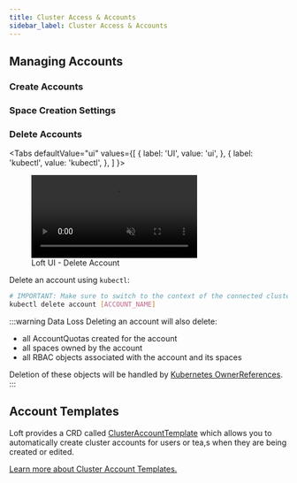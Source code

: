```yaml
---
title: Cluster Access & Accounts
sidebar_label: Cluster Access & Accounts
---
```



<ClusterAccountDiagram/>

## Managing Accounts

### Create Accounts

<CreateClusterAccounts/>


### Space Creation Settings

<AccountSpaceSettings/>


### Delete Accounts

<Tabs
  defaultValue="ui"
  values={[
    { label: 'UI', value: 'ui', },
    { label: 'kubectl', value: 'kubectl', },
  ]
}>
<TabItem value="ui">

<figure class="frame">
  <video controls loop autoplay="true" muted>
    <source src="/docs/media/ui/clusters/delete-account.mp4" type="video/mp4" />
  </video>
  <figcaption>Loft UI - Delete Account</figcaption>
</figure>

</TabItem>
<TabItem value="kubectl">

Delete an account using `kubectl`:
```bash
# IMPORTANT: Make sure to switch to the context of the connected cluster!
kubectl delete account [ACCOUNT_NAME]
```

</TabItem>
</Tabs>

:::warning Data Loss
Deleting an account will also delete:
- all AccountQuotas created for the account
- all spaces owned by the account
- all RBAC objects associated with the account and its spaces

Deletion of these objects will be handled by [Kubernetes OwnerReferences](https://kubernetes.io/docs/concepts/workloads/controllers/garbage-collection/#owners-and-dependents).
:::


## Account Templates
Loft provides a CRD called [ClusterAccountTemplate](../auth/account-templates.mdx) which allows you to automatically create cluster accounts for users or tea,s when they are being created or edited.

[Learn more about Cluster Account Templates.](../auth/account-templates.mdx)
